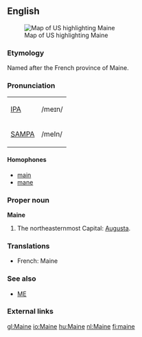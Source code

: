 ==English==
[[Image:Map of USA highlighting Maine.png|thumb|right|Map of US highlighting Maine]]

===Etymology===
Named after the French province of Maine.

===Pronunciation===
{| border=1 cellpadding=5
| [[w:IPA|IPA]] || /meɪn/
|-
| [[w:SAMPA|SAMPA]] || /meIn/
|}

====Homophones====
*[[main]]
*[[mane]]

===Proper noun===
'''Maine'''

#The northeasternmost {{USstate}}  Capital: [[Augusta]].

===Translations===
*French: Maine {{f}}

===See also===
*[[ME]]

===External links===
{{pedialite}}

[[gl:Maine]]
[[io:Maine]]
[[hu:Maine]]
[[nl:Maine]]
[[fi:maine]]